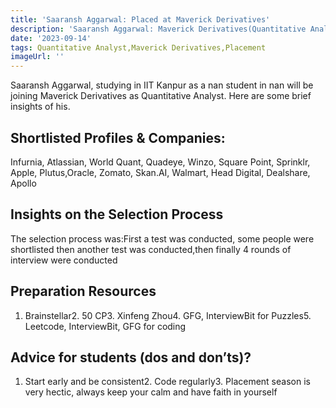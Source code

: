 ```yaml
---
title: 'Saaransh Aggarwal: Placed at Maverick Derivatives'
description: 'Saaransh Aggarwal: Maverick Derivatives(Quantitative Analyst)'
date: '2023-09-14'
tags: Quantitative Analyst,Maverick Derivatives,Placement
imageUrl: ''
---
```


Saaransh Aggarwal, studying in IIT Kanpur as a nan student in nan will be joining Maverick Derivatives as Quantitative Analyst. Here are some brief insights of his.

## Shortlisted Profiles & Companies:
Infurnia, Atlassian, World Quant, Quadeye, Winzo, Square Point, Sprinklr, Apple, Plutus,Oracle, Zomato, Skan.AI, Walmart, Head Digital, Dealshare, Apollo

## Insights on the Selection Process
The selection process was:First a test was conducted, some people were shortlisted then another test was conducted,then finally 4 rounds of interview were conducted

##  Preparation Resources
1. Brainstellar2. 50 CP3. Xinfeng Zhou4. GFG, InterviewBit for Puzzles5. Leetcode, InterviewBit, GFG for coding

## Advice for students (dos and don’ts)? 
1. Start early and be consistent2. Code regularly3. Placement season is very hectic, always keep your calm and have faith in yourself

